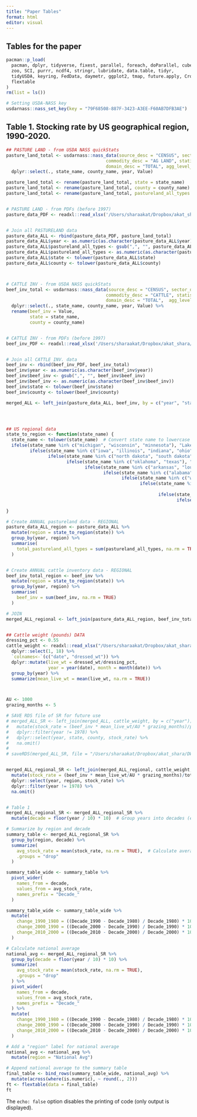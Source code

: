 ```yaml
---
title: "Paper Tables"
format: html
editor: visual
---
```


## Tables for the paper


```r
pacman::p_load(
  pacman, dplyr, tidyverse, fixest, parallel, foreach, doParallel, cubelyr, tigris,
  zoo, SCI, purrr, ncdf4, stringr, lubridate, data.table, tidyr,
  tidyUSDA, keyring, FedData, daymetr, ggplot2, tmap, future.apply, CropScapeR, prism, exactextractr,
  flextable
)
rm(list = ls())

# Setting USDA-NASS key
usdarnass::nass_set_key(key = "79F68508-887F-3423-A3EE-F60AB7DFB3AE")
```

## Table 1. Stocking rate by US geographical region, 1990-2020.

```r

## PASTURE LAND - from USDA NASS quickStats
pasture_land_total <- usdarnass::nass_data(source_desc = "CENSUS", sector_desc = "ECONOMICS", group_desc = "FARMS & LAND & ASSETS",
                                      commodity_desc = "AG LAND", statisticcat_desc = "AREA", short_desc = "AG LAND, PASTURELAND - ACRES",
                                      domain_desc = "TOTAL", agg_level_desc = "COUNTY", year = "1990<=") %>% 
  dplyr::select(., state_name, county_name, year, Value) 

pasture_land_total <- rename(pasture_land_total, state = state_name)
pasture_land_total <- rename(pasture_land_total, county = county_name)
pasture_land_total <- rename(pasture_land_total, pastureland_all_types = Value)


# PASTURE LAND - from PDFs (before 1997)
pasture_data_PDF <- readxl::read_xlsx('/Users/sharaakat/Dropbox/akat_shara/DWFI_drought/GitHub/Data/Data/pasture_data_FINAL.xlsx')


# Join all PASTURELAND data
pasture_data_ALL <- rbind(pasture_data_PDF, pasture_land_total)
pasture_data_ALL$year <- as.numeric(as.character(pasture_data_ALL$year))
pasture_data_ALL$pastureland_all_types <- gsub(",", "", pasture_data_ALL$pastureland_all_types)
pasture_data_ALL$pastureland_all_types <- as.numeric(as.character(pasture_data_ALL$pastureland_all_types))
pasture_data_ALL$state <- tolower(pasture_data_ALL$state)
pasture_data_ALL$county <- tolower(pasture_data_ALL$county)



# CATTLE INV - from USDA NASS quickStats
beef_inv_total <- usdarnass::nass_data(source_desc = "CENSUS", sector_desc = "ANIMALS & PRODUCTS", group_desc = "LIVESTOCK",
                                      commodity_desc = "CATTLE", statisticcat_desc = "INVENTORY", short_desc = "CATTLE, COWS, BEEF - INVENTORY",
                                      domain_desc = "TOTAL",  agg_level_desc = "COUNTY", year = "1990<=") %>% 
  dplyr::select(., state_name, county_name, year, Value) %>% 
  rename(beef_inv = Value,
         state = state_name,
         county = county_name)


# CATTLE INV - from PDFs (before 1997)
beef_inv_PDF <- readxl::read_xlsx('/Users/sharaakat/Dropbox/akat_shara/DWFI_drought/GitHub/Data/Data/county_beefinv.xlsx')


# Join all CATTLE INV. data
beef_inv <- rbind(beef_inv_PDF, beef_inv_total)
beef_inv$year <- as.numeric(as.character(beef_inv$year))
beef_inv$beef_inv <- gsub(",", "", beef_inv$beef_inv)
beef_inv$beef_inv <- as.numeric(as.character(beef_inv$beef_inv))
beef_inv$state <- tolower(beef_inv$state)
beef_inv$county <- tolower(beef_inv$county)

merged_ALL <- left_join(pasture_data_ALL, beef_inv, by = c("year", "state", "county")) 




## US regional data
state_to_region <- function(state_name) {
  state_name <- tolower(state_name)  # Convert state name to lowercase for case-insensitive matching
  ifelse(state_name %in% c("michigan", "wisconsin", "minnesota"), "Lake States",
         ifelse(state_name %in% c("iowa", "illinois", "indiana", "ohio", "missouri"), "Corn Belt",
                ifelse(state_name %in% c("north dakota", "south dakota", "nebraska", "kansas"), "Northern Plains",
                       ifelse(state_name %in% c("oklahoma", "texas"), "Southern Plains",
                              ifelse(state_name %in% c("arkansas", "louisiana", "mississippi"), "Delta States",
                                     ifelse(state_name %in% c("alabama", "south carolina", "georgia", "florida"), "Southeast",
                                            ifelse(state_name %in% c("west virginia", "kentucky", "virginia", "tennessee", "north carolina"), "Appalachia",
                                                   ifelse(state_name %in% c("maine", "new hampshire", "vermont", "massachusetts", "rhode island", "connecticut", 
                                                                            "new york", "new jersey", "pennsylvania", "delaware", "maryland"), "Northeast",
                                                          ifelse(state_name %in% c("montana", "idaho", "wyoming", "colorado", "utah", "nevada", "arizona", "new mexico"), "Mountain",
                                                                 ifelse(state_name %in% c("washington", "oregon", "california"), "Pacific", NA))))))))))
  
}

# Create ANNUAL pastureland data - REGIONAL
pasture_data_ALL_region <- pasture_data_ALL %>% 
  mutate(region = state_to_region(state)) %>% 
  group_by(year, region) %>%
  summarise(
    total_pastureland_all_types = sum(pastureland_all_types, na.rm = TRUE)
  )


# Create ANNUAL cattle inventory data - REGIONAL
beef_inv_total_region <- beef_inv %>% 
  mutate(region = state_to_region(state)) %>% 
  group_by(year, region) %>%
  summarise(
    beef_inv = sum(beef_inv, na.rm = TRUE)
  )

# JOIN
merged_ALL_regional <- left_join(pasture_data_ALL_region, beef_inv_total_region, by = c("year", "region")) 


## Cattle weight (pounds) DATA
dressing_pct <- 0.55
cattle_weight <- readxl::read_xlsx("/Users/sharaakat/Dropbox/akat_shara/DWFI_drought/GitHub/Data/Data/catsltr.xlsx", sheet = 2, skip = 3) %>% 
  dplyr::select(1, 18) %>% 
  `colnames<-`(c("date", "dressed_wt")) %>% 
  dplyr::mutate(live_wt = dressed_wt/dressing_pct,
                year = year(date), month = month(date)) %>% 
  group_by(year) %>% 
  summarize(mean_live_wt = mean(live_wt, na.rm = TRUE))



AU <- 1000
grazing_months <- 5 

# SAVE RDS file of SR for future use
# merged_ALL_SR <- left_join(merged_ALL, cattle_weight, by = c("year")) %>% 
#   mutate(stock_rate = (beef_inv * mean_live_wt/AU * grazing_months)/pastureland_all_types) %>% 
#   dplyr::filter(year != 1978) %>% 
#   dplyr::select(year, state, county, stock_rate) %>% 
#   na.omit()
# 
# saveRDS(merged_ALL_SR, file = "/Users/sharaakat/Dropbox/akat_shara/DWFI_drought/GitHub/Data/Data/SR_data.rds")


merged_ALL_regional_SR <- left_join(merged_ALL_regional, cattle_weight, by = c("year")) %>% 
  mutate(stock_rate = (beef_inv * mean_live_wt/AU * grazing_months)/total_pastureland_all_types) %>% 
  dplyr::select(year, region, stock_rate) %>% 
  dplyr::filter(year != 1978) %>% 
  na.omit()


# Table 1
merged_ALL_regional_SR <- merged_ALL_regional_SR %>%
  mutate(decade = floor(year / 10) * 10)  # Group years into decades (e.g., 1980s, 1990s)

# Summarize by region and decade
summary_table <- merged_ALL_regional_SR %>%
  group_by(region, decade) %>%
  summarize(
    avg_stock_rate = mean(stock_rate, na.rm = TRUE),  # Calculate average stocking rate
    .groups = "drop"
  )

summary_table_wide <- summary_table %>%
  pivot_wider(
    names_from = decade,
    values_from = avg_stock_rate,
    names_prefix = "Decade_"
  )

summary_table_wide <- summary_table_wide %>%
  mutate(
    change_1990_1980 = ((Decade_1990 - Decade_1980) / Decade_1980) * 100,
    change_2000_1990 = ((Decade_2000 - Decade_1990) / Decade_1990) * 100,
    change_2010_2000 = ((Decade_2010 - Decade_2000) / Decade_2000) * 100
  )

# Calculate national average
national_avg <- merged_ALL_regional_SR %>%
  group_by(decade = floor(year / 10) * 10) %>%
  summarize(
    avg_stock_rate = mean(stock_rate, na.rm = TRUE),
    .groups = "drop"
  ) %>%
  pivot_wider(
    names_from = decade,
    values_from = avg_stock_rate,
    names_prefix = "Decade_"
  ) %>%
  mutate(
    change_1990_1980 = ((Decade_1990 - Decade_1980) / Decade_1980) * 100,
    change_2000_1990 = ((Decade_2000 - Decade_1990) / Decade_1990) * 100,
    change_2010_2000 = ((Decade_2010 - Decade_2000) / Decade_2000) * 100
  )

# Add a "region" label for national average
national_avg <- national_avg %>%
  mutate(region = "National Avg")

# Append national average to the summary table
final_table <- bind_rows(summary_table_wide, national_avg) %>% 
  mutate(across(where(is.numeric), ~ round(., 2))) 
ft <- flextable(data = final_table)
ft

```

The `echo: false` option disables the printing of code (only output is displayed).
